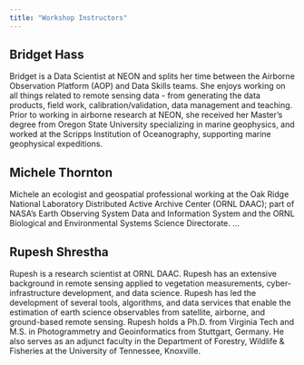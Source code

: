 ```yaml
---
title: "Workshop Instructors"
---
```


## Bridget Hass

Bridget is a Data Scientist at NEON and splits her time between the Airborne Observation Platform (AOP) and Data Skills teams. She enjoys working on all things related to remote sensing data - from generating the data products, field work, calibration/validation, data management and teaching. Prior to working in airborne research at NEON, she received her Master’s degree from Oregon State University specializing in marine geophysics, and worked at the Scripps Institution of Oceanography, supporting marine geophysical expeditions.

## Michele Thornton

Michele an ecologist and geospatial professional working at the Oak Ridge National Laboratory Distributed Active Archive Center (ORNL DAAC); part of NASA's Earth Observing System Data and Information System and the ORNL Biological and Environmental Systems Science Directorate. 
...

## Rupesh Shrestha

Rupesh is a research scientist at ORNL DAAC. Rupesh has an extensive background in remote sensing applied to vegetation measurements, cyber-infrastructure development, and data science. Rupesh has led the development of several tools, algorithms, and data services that enable the estimation of earth science observables from satellite, airborne, and ground-based remote sensing. Rupesh holds a Ph.D. from Virginia Tech and M.S. in Photogrammetry and Geoinformatics from Stuttgart, Germany. He also serves as an adjunct faculty in the Department of Forestry, Wildlife & Fisheries at the University of Tennessee, Knoxville.